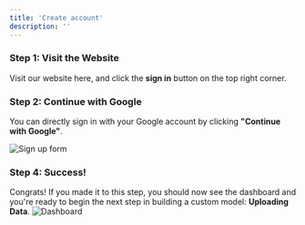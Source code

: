 ```yaml
---
title: 'Create account'
description: ''
---
```


### Step 1: Visit the Website

Visit our website here, and click the **sign in** button on the top right corner.

### Step 2: Continue with Google

You can directly sign in with your Google account by clicking **"Continue with Google"**.

![Sign up form](../images/login.png)

### Step 4: Success!

Congrats! If you made it to this step, you should now see the dashboard and you're ready to begin the next step in building a custom model: **Uploading Data**. 
![Dashboard](../images/dashboard.png)